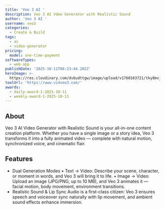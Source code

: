 ```yaml
---
title: 'Veo 3 AI '
description: Veo 3 AI Vdeo Generator with Realistic Sound
author: 'Veo 3 AI '
username: veo3
categories:
  - Create & Build
tags:
  - ai
  - video-generator
pricing:
  model: one-time-payment
softwareTypes:
  - web-app
publishDate: '2025-10-11T06:23:44.202Z'
heroImage: >-
  https://res.cloudinary.com/dvbudttgw/image/upload/v1760163721/tky8mvjoobaeu1zpiam4.jpg
toolUrl: 'https://www.vidveo3.com/'
awards:
  - daily-award-1-2025-10-11
  - weekly-award-1-2025-10-11
---
```

## About
Veo 3 AI Video Generator with Realistic Sound is your all-in-one content creation platform. Whether you have a single image or a story idea, Veo 3 transforms it into a fully animated video — complete with natural motion, synchronized voice, and cinematic flair.

## Features
- Dual Generation Modes
• Text → Video: Describe your scene, character, or moment in words, and Veo 3 will bring it to life.
• Image → Video: Upload an image (JPG/PNG, up to 10 MB), and Veo 3 animates it — facial motion, body movement, environment transitions.
- Realistic Sound & Lip Sync
Audio is a first-class citizen: Veo 3 ensures speech and voiceover sync naturally with lip movement, and ambient sound effects enhance immersion.
